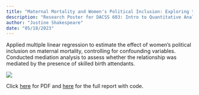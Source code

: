 ```yaml
---
title: "Maternal Mortality and Women's Political Inclusion: Exploring the impact and pathways of gender equality on maternal health (Poster)"
description: "Research Poster for DACSS 603: Intro to Quantitative Analysis." 
author: "Justine Shakespeare"
date: "05/18/2023"
---
```


Applied multiple linear regression to estimate the effect of women's political inclusion on maternal mortality, controlling for confounding variables. Conducted mediation analysis to assess whether the relationship was mediated by the presence of skilled birth attendants.

![](JustineShakespeare603FP.png)

Click [here](JustineShakespeare603FP.pdf) for PDF and [here](https://justineshakespeare.github.io/portfolio/posts/JS_FinalProject603.html) for the full report with code.
